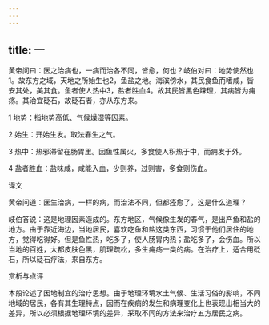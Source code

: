 ```yaml
---
---
---
```

title: 一
---




黄帝问曰：医之治病也，一病而治各不同，皆愈，何也？岐伯对曰：地势使然也1。故东方之域，天地之所始生也2，鱼盐之地。海滨傍水，其民食鱼而嗜咸，皆安其处，美其食。鱼者使人热中3，盐者胜血4。故其民皆黑色踈理，其病皆为痈疡。其治宜砭石，故砭石者，亦从东方来。

1 地势：指地势高低、气候燥湿等因素。

2 始生：开始生发。取法春生之气。

3 热中：热邪滞留在肠胃里。因鱼性属火，多食使人积热于中，而痈发于外。

4 盐者胜血：盐味咸，咸能入血，少则养，过则害，多食则伤血。

译文

黄帝问道：医生治病，一样的病，而治法不同，但都痊愈了，这是什么道理？

岐伯答说：这是地理因素造成的。东方地区，气候像生发的春气，是出产鱼和盐的地方。由于靠近海边，当地居民，喜欢吃鱼和盐这类东西，习惯于他们居住的地方，觉得吃得好。但是鱼性热，吃多了，使人肠胃内热；盐吃多了，会伤血。所以当地的百姓，大都皮肤色黑，肌理疏松，多生痈疡一类的病。在治疗上，适合用砭石，所以砭石疗法，来自东方。

赏析与点评

本段论述了因地制宜的治疗思想。由于地理环境水土气候、生活习俗的影响，不同地域的居民，各有其生理特点，因而在疾病的发生和病理变化上也表现出相当大的差异，所以必须根据地理环境的差异，采取不同的方法来治疗五方居民之病。